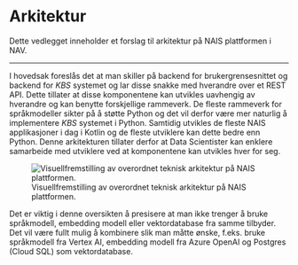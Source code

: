 # Arkitektur

Dette vedlegget inneholder et forslag til arkitektur på NAIS plattformen i NAV.

---

I hovedsak foreslås det at man skiller på backend for brukergrensesnittet og
backend for _KBS_ systemet og lar disse snakke med hverandre over et REST API.
Dette tillater at disse komponentene kan utvikles uavhengig av hverandre og kan
benytte forskjellige rammeverk. De fleste rammeverk for språkmodeller sikter på
å støtte Python og det vil derfor være mer naturlig å implementere _KBS_
systemet i Python. Samtidig utvikles de fleste NAIS applikasjoner i dag i Kotlin
og de fleste utviklere kan dette bedre enn Python. Denne arkitekturen tillater
derfor at Data Scientister kan enklere samarbeide med utviklere ved at
komponentene kan utvikles hver for seg.

![Visuellfremstilling av overordnet teknisk arkitektur på NAIS
plattformen.](./assets/images/nais_arkitektur.png){#fig-nais-arkitektur}

Det er viktig i denne oversikten å presisere at man ikke trenger å bruke
språkmodell, embedding modell eller vektordatabase fra samme tilbyder. Det vil
være fullt mulig å kombinere slik man måtte ønske, f.eks. bruke språkmodell fra
Vertex AI, embedding modell fra Azure OpenAI og Postgres (Cloud SQL) som
vektordatabase.